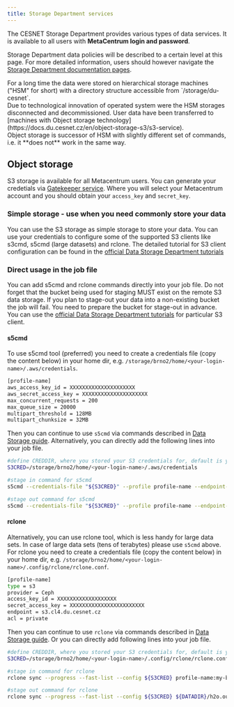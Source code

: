 ```yaml
---
title: Storage Department services
---
```

The CESNET Storage Department provides various types of data services. It is available to all users with **MetaCentrum login and password**.

Storage Department data policies will be described to a certain level at this page. For more detailed information, users should however navigate the [Storage Department documentation pages](https://docs.du.cesnet.cz).

<Callout type="warn" title="Data storage technology in the Data Storage Department has changed by May 2024">
For a long time the data were stored on hierarchical storage machines ("HSM" for short) with a directory structure accessible from `/storage/du-cesnet`.<br/> Due to technological innovation of operated system were the HSM storages disconnected and decommissioned. User data have been transferred to [machines with Object storage technology](https://docs.du.cesnet.cz/en/object-storage-s3/s3-service).<br/> Object storage is successor of HSM with slightly different set of commands, i.e. it **does not** work in the same way.
</Callout>

## Object storage
S3 storage is available for all Metacentrum users. You can generate your credetials via [Gatekeeper service](https://access.du.cesnet.cz/#/). Where you will select your Metacentrum account and you should obtain your `access_key` and `secret_key`.

### Simple storage - use when you need commonly store your data

You can use the S3 storage as simple storage to store your data. You can use your credentials to configure some of the supported S3 clients like s3cmd, s5cmd (large datasets) and rclone. The detailed tutorial for S3 client configuration can be found in the [official Data Storage Department tutorials](https://docs.du.cesnet.cz/en/object-storage-s3/s3-clients)

### Direct usage in the job file
You can add s5cmd and rclone commands directly into your job file.
<Callout type="warn" title="Bucket creation">
    Do not forget that the bucket being used for staging MUST exist on the remote S3 data storage. If you plan to stage-out your data into a non-existing bucket the job will fail. You need to prepare the bucket for stage-out in advance. You can use the [official Data Storage Department tutorials](https://docs.du.cesnet.cz/en/object-storage-s3/s3-clients) for particular S3 client.
</Callout>

#### s5cmd
To use s5cmd tool (preferred) you need to create a credentials file (copy the content below) in your home dir, e.g. `/storage/brno2/home/<your-login-name>/.aws/credentials`.

```bash
[profile-name]
aws_access_key_id = XXXXXXXXXXXXXXXXXXXXX
aws_secret_access_key = XXXXXXXXXXXXXXXXXXXXX
max_concurrent_requests = 200
max_queue_size = 20000
multipart_threshold = 128MB
multipart_chunksize = 32MB
```

Then you can continue to use `s5cmd` via commands described in [Data Storage guide](https://docs.du.cesnet.cz/en/object-storage-s3/s5cmd). Alternatively, you can directly add the following lines into your job file.

```bash
#define CREDDIR, where you stored your S3 credentials for, default is your home directory
S3CRED=/storage/brno2/home/<your-login-name>/.aws/credentials

#stage in command for s5cmd
s5cmd --credentials-file "${S3CRED}" --profile profile-name --endpoint-url=https://s3.cl4.du.cesnet.cz cp s3://my-bucket/h2o.com ${DATADIR}/

#stage out command for s5cmd
s5cmd --credentials-file "${S3CRED}" --profile profile-name --endpoint-url=https://s3.cl4.du.cesnet.cz cp ${DATADIR}/h2o.out s3://my-bucket/
```

#### rclone

Alternatively, you can use rclone tool, which is less handy for large data sets. In case of large data sets (tens of terabytes) please use `s5cmd` above. For rclone you need to create a credentials file (copy the content below) in your home dir, e.g. `/storage/brno2/home/<your-login-name>/.config/rclone/rclone.conf`.

```bash
[profile-name]
type = s3
provider = Ceph
access_key_id = XXXXXXXXXXXXXXXXXXX
secret_access_key = XXXXXXXXXXXXXXXXXXXXXXXX
endpoint = s3.cl4.du.cesnet.cz
acl = private
```

Then you can continue to use `rclone` via commands described in [Data Storage guide](https://docs.du.cesnet.cz/en/object-storage-s3/rclone). Or you can directly add following lines into your job file.

```bash
#define CREDDIR, where you stored your S3 credentials for, default is your home directory
S3CRED=/storage/brno2/home/<your-login-name>/.config/rclone/rclone.conf

#stage in command for rclone
rclone sync --progress --fast-list --config ${S3CRED} profile-name:my-bucket/h2o.com  ${DATADIR}

#stage out command for rclone
rclone sync --progress --fast-list --config ${S3CRED} ${DATADIR}/h2o.out profile-name:my-bucket/
```

